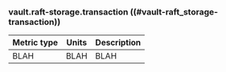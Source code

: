 ### vault.raft-storage.transaction ((#vault-raft_storage-transaction))

Metric type | Units | Description
----------- | ----- | -----------
BLAH     | BLAH    | BLAH